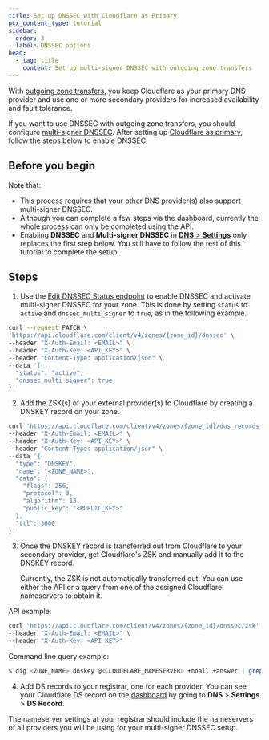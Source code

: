 ```yaml
---
title: Set up DNSSEC with Cloudflare as Primary
pcx_content_type: tutorial
sidebar:
  order: 3
  label: DNSSEC options
head:
  - tag: title
    content: Set up multi-signer DNSSEC with outgoing zone transfers
---
```



With [outgoing zone transfers](/dns/zone-setups/zone-transfers/cloudflare-as-primary/), you keep Cloudflare as your primary DNS provider and use one or more secondary providers for increased availability and fault tolerance.

If you want to use DNSSEC with outgoing zone transfers, you should configure [multi-signer DNSSEC](/dns/dnssec/multi-signer-dnssec/). After setting up [Cloudflare as primary](/dns/zone-setups/zone-transfers/cloudflare-as-primary/setup/), follow the steps below to enable DNSSEC.

## Before you begin

Note that:

- This process requires that your other DNS provider(s) also support multi-signer DNSSEC.
- Although you can complete a few steps via the dashboard, currently the whole process can only be completed using the API.
- Enabling **DNSSEC** and **Multi-signer DNSSEC** in [**DNS** > **Settings**](https://dash.cloudflare.com/?to=/:account/:zone/dns/settings) only replaces the first step below. You still have to follow the rest of this tutorial to complete the setup.

## Steps

1. Use the [Edit DNSSEC Status endpoint](/api/resources/dnssec/methods/edit/) to enable DNSSEC and activate multi-signer DNSSEC for your zone. This is done by setting `status` to `active` and `dnssec_multi_signer` to `true`, as in the following example.

```bash
curl --request PATCH \
'https://api.cloudflare.com/client/v4/zones/{zone_id}/dnssec' \
--header "X-Auth-Email: <EMAIL>" \
--header "X-Auth-Key: <API_KEY>" \
--header "Content-Type: application/json" \
--data '{
  "status": "active",
  "dnssec_multi_signer": true
}'
```

2. Add the ZSK(s) of your external provider(s) to Cloudflare by creating a DNSKEY record on your zone.

```bash
curl 'https://api.cloudflare.com/client/v4/zones/{zone_id}/dns_records' \
--header "X-Auth-Email: <EMAIL>" \
--header "X-Auth-Key: <API_KEY>" \
--header "Content-Type: application/json" \
--data '{
  "type": "DNSKEY",
  "name": "<ZONE_NAME>",
  "data": {
    "flags": 256,
    "protocol": 3,
    "algorithm": 13,
    "public_key": "<PUBLIC_KEY>"
  },
  "ttl": 3600
}'
```

3. Once the DNSKEY record is transferred out from Cloudflare to your secondary provider, get Cloudflare's ZSK and manually add it to the DNSKEY record.

   Currently, the ZSK is not automatically transferred out. You can use either the API or a query from one of the assigned Cloudflare nameservers to obtain it.

<Example>

API example:

```bash
curl 'https://api.cloudflare.com/client/v4/zones/{zone_id}/dnssec/zsk' \
--header "X-Auth-Email: <EMAIL>" \
--header "X-Auth-Key: <API_KEY>"
```

Command line query example:

```sh
$ dig <ZONE_NAME> dnskey @<CLOUDFLARE_NAMESERVER> +noall +answer | grep 256
```

</Example>

4. Add DS records to your registrar, one for each provider. You can see your Cloudflare DS record on the [dashboard](https://dash.cloudflare.com/?to=/:account/:zone/dns) by going to **DNS** > **Settings** > **DS Record**.

The nameserver settings at your registrar should include the nameservers of all providers you will be using for your multi-signer DNSSEC setup.

